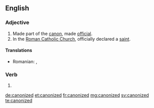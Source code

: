 ==English==

===Adjective===
{{en-adj|-}}

# Made part of the [[canon]], made [[official]].
# In the [[Roman Catholic Church]], officially declared a [[saint]].

====Translations====
{{trans-top|made part of the canon, made official}}
{{trans-mid}}
{{trans-bottom}}

{{trans-top|Roman Catholic Church: officially declared a saint}}
* Romanian: {{t|ro|canonizat|m|n}}, {{t|ro|canonizată|f}}
{{trans-mid}}
{{trans-bottom}}

===Verb===
{{head|en|verb form}}

# {{en-past of|canonize}}

[[de:canonized]]
[[et:canonized]]
[[fr:canonized]]
[[mg:canonized]]
[[sv:canonized]]
[[te:canonized]]